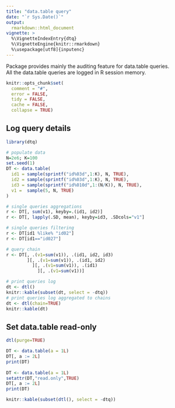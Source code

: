 ```yaml
---
title: "data.table query"
date: "`r Sys.Date()`"
output:
  rmarkdown::html_document
vignette: >
  %\VignetteIndexEntry{dtq}
  %\VignetteEngine{knitr::rmarkdown}
  %\usepackage[utf8]{inputenc}
---
```


Package provides mainly the auditing feature for data.table queries.  
All the data.table queries are logged in R session memory.  

```r
knitr::opts_chunk$set(
  comment = "#",
  error = FALSE,
  tidy = FALSE,
  cache = FALSE,
  collapse = TRUE)
```

## Log query details

```r
library(dtq)

# populate data
N=2e6; K=100
set.seed(1)
DT <- data.table(
  id1 = sample(sprintf("id%03d",1:K), N, TRUE),
  id2 = sample(sprintf("id%03d",1:K), N, TRUE),
  id3 = sample(sprintf("id%010d",1:(N/K)), N, TRUE),
  v1 =  sample(5, N, TRUE)
)

# single queries aggregations
r <- DT[, sum(v1), keyby=.(id1, id2)]
r <- DT[, lapply(.SD, mean), keyby=id3, .SDcols="v1"]

# single queries filtering
r <- DT[id1 %like% "id02"]
r <- DT[id1=="id027"]

# query chain
r <- DT[, .(v1=sum(v1)), .(id1, id2, id3)
        ][, .(v1=sum(v1)), .(id1, id2)
          ][, .(v1=sum(v1)), .(id1)
            ][, .(v1=sum(v1))]

# print queries log
dt <- dtl()
knitr::kable(subset(dt, select = -dtq))
# print queries log aggregated to chains
dt <- dtl(chain=TRUE)
knitr::kable(dt)
```

## Set data.table read-only

```r
dtl(purge=TRUE)

DT <- data.table(a = 1L)
DT[, a := 2L]
print(DT)
  
DT <- data.table(a = 1L)
setattr(DT,"read.only",TRUE)
DT[, a := 2L]
print(DT)

knitr::kable(subset(dtl(), select = -dtq))
```
